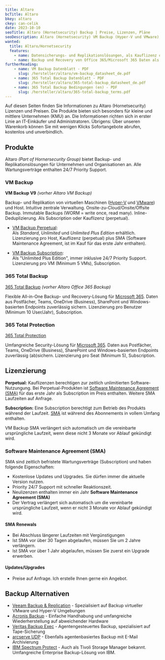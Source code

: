 ```yaml
---
title: Altaro
bcTitle: Altaro
bkey: altaro
ckey: can-celik
date: 2023-10-10
seoTitle: Altaro (Hornetsecurity) Backup | Preise, Lizenzen, Pläne
seoDescription: Altaro (Hornetsecurity) VM Backup (Hyper-V und VMware), 365 Total Backup (M365). Preise, Lizenzen und Subscriptions für IT-Admins und IT-Einkauf.
wanted:
  title: Altaro/Hornetsecurity
  features:
    - name: Datensicherungs- und Replikationslösungen, als Kauflizenz oder Subscription
    - name: Backup und Recovery von Office 365/Microsoft 365 Daten als Subscription.
furtherReading:
    - name: VM Backup Datenblatt - PDF
      slug: /hersteller/altaro/vm-backup_datasheet_de.pdf
    - name: 365 Total Backup Datenblatt - PDF
      slug: /hersteller/altaro/365-total-backup_datasheet_de.pdf
    - name: 365 Total Backup Bedingungen (en) - PDF
      slug: /hersteller/altaro/365-total-backup_terms.pdf
---
```



<Intro>

Auf diesen Seiten finden Sie Informationen zu Altaro (Hornetsecurity) Lizenzen und Preisen.
Die Produkte bieten sich besonders für kleine und mittlere Unternehmen (KMU) an.
Die Informationen richten sich in erster Linie an IT-Einkäufer und Administratoren.
Übrigens: Über unseren Warenkorb können Sie mit wenigen Klicks Sofortangebote abrufen, kostenlos und unverbindlich.

</Intro>

<TOC />


## Produkte

Altaro *(Part of Hornersecurity Group)* bietet Backup- und Replikationslösungen für Unternehmen und Organisationen an.
Alle Wartungsverträge enthalten 24/7 Priority Support.


### VM Backup

<Info type="light">

  **VM Backup V9** *(vorher Altaro VM Backup)* <br />

  Backup- und Replikation von virtuellen Maschinen ([Hyper-V](/hersteller/microsoft/) und [VMware](/hersteller/vmware/)) und Host. Intuitive zentrale Verwaltung.
  Onsite-zu-Cloud/Onsite/Offsite Backup. Immutable Backups (WORM = write once, read many). Inline-Deduplizierung.
  Als Subscription oder Kauflizenz (perpetual).

</Info>


<ArrowList>

- [VM Backup Perpetual](/hersteller/altaro/vm-backup/#vm-backup-perpetual-preise): <br />
  Als *Standard*, *Unlimited* und *Unlimited Plus Edition* erhältlich. Lizenzierung pro Host, Kauflizenz (perpetual) plus SMA (Software Maintenance Agreement, ist im Kauf für das erste Jahr enthalten).

- [VM Backup Subscription](/hersteller/altaro/vm-backup/#vm-backup-subscription-preise): <br />
  Als "Unlimited Plus Edition", immer inklusive 24/7 Priority Support. Lizenzierung pro VM (Minimum 5 VMs), Subscription.

</ArrowList>


### 365 Total Backup

<Info type="light">

<ArrowItem>

  [365 Total Backup](/hersteller/altaro/365-total-backup/) *(vorher Altaro Office 365 Backup)* <br />

  Flexible All-in-One Backup- und Recovery-Lösung für [Microsoft 365](/hersteller/microsoft/microsoft-365/).
  Daten aus Postfächer, Teams, OneDrive (Business), SharePoint und Windows-basierten Endpoints zuverlässig sichern.
  Lizenzierung pro Benutzer (Minimum 10 User/Jahr), Subscription.

</ArrowItem>

</Info>


### 365 Total Protection

<Info type="light">

<ArrowItem>

  [365 Total Protection](/hersteller/altaro/365-total-protection/)  <br />

  Umfangreiche Security-Lösung für [Microsoft 365](/hersteller/microsoft/microsoft-365/).
  Daten aus Postfächer, Teams, OneDrive (Business), SharePoint und Windows-basierten Endpoints zuverlässig (ab)sichern.
  Lizenzierung pro Seat (Minimum 5), Subscription.

</ArrowItem>

</Info>


## Lizenzierung


  **Perpetual:**
  Kauflizenzen berechtigen zur zeitlich unlimitierten Software-Nutzungung.
  Bei Perpetual-Produkten ist [Software Maintenance Agreement (SMA)](#software-maintenance-agreement-sma) für das erste Jahr als Subscription im Preis enthalten. Weitere SMA Laufzeiten auf Anfrage.

  **Subscription:**
  Eine Subscription berechtigt zum Betrieb des Produkts während der Laufzeit.
  [SMA](#software-maintenance-agreement-sma) ist während des Abonnements in vollem Umfang enthalten.

  <Info>

  VM Backup SMA verlängert sich automatisch um die vereinbarte ursprüngliche Laufzeit, wenn diese nicht 3 Monate vor Ablauf gekündigt wird.

  </Info>



### Software Maintenance Agreement (SMA)

SMA sind zeitlich befristete Wartungsverträge (Subscription) und haben folgende Eigenschaften:

<ArrowList>

- Kostenlose Updates und Upgrades. Sie dürfen immer die aktuelle Version nutzen.
- Priority 24/7 Support mit schneller Reaktionszeit.
- Neulizenzen enthalten immer ein Jahr **Software Maintenance Agreement (SMA)**
- Der Vertrag verlängert sich automatisch um die vereinbarte ursprüngliche Laufzeit, wenn er nicht 3 Monate vor Ablauf gekündigt wird.


#### SMA Renewals

- Bei Abschluss längerer Laufzeiten mit Vergünstigungen
- Ist SMA vor über 30 Tagen abgelaufen, müssen Sie um 2 Jahre verlängern.
- Ist SMA vor über 1 Jahr abgelaufen, müssen Sie zuerst ein Upgrade erwerben.


#### Updates/Upgrades

- Preise auf Anfrage. Ich erstelle Ihnen gerne ein Angebot.

</ArrowList>





## Backup Alternativen

-  [Veeam Backup & Replication](/hersteller/veeam/) - Spezialisiert auf Backup virtueller VMware und Hyper-V Umgebungen
-  [Acronis Backup](/hersteller/acronis/) - Einfache Handhabung und umfangreiche Wiederherstellung auf abweichender Hardware
-  [Veritas Backup Exec](/hersteller/veritas/) - Agentengesteuertes Backup, spezialisiert auf Tape-Sicherung
-  [arcserve UDP](/hersteller/arcserve/) - Ebenfalls agentenbasiertes Backup mit E-Mail Archivierung
-  [IBM Spectrum Protect](/hersteller/ibm/spectrum-protect/) - Auch als Tivoli Storage Manager bekannt. Umfangreiche Enterprise Backup-Lösung von IBM.

<br />

<GetInTouch theme="light" />
